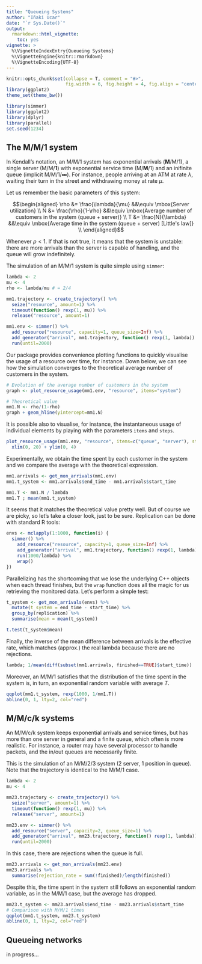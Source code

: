 ```yaml
---
title: "Queueing Systems"
author: "Iñaki Ucar"
date: "`r Sys.Date()`"
output: 
  rmarkdown::html_vignette:
    toc: yes
vignette: >
  %\VignetteIndexEntry{Queueing Systems}
  %\VignetteEngine{knitr::rmarkdown}
  %\VignetteEncoding{UTF-8}
---
```


```r
knitr::opts_chunk$set(collapse = T, comment = "#>", 
                      fig.width = 6, fig.height = 4, fig.align = "center")
library(ggplot2)
theme_set(theme_bw())
```

```r
library(simmer)
library(ggplot2)
library(dplyr)
library(parallel)
set.seed(1234)
```

## The M/M/1 system

In Kendall's notation, an M/M/1 system has exponential arrivals (__M__/M/1), a single server (M/M/__1__) with exponential service time (M/__M__/1) and an inifinite queue (implicit M/M/1/__$\infty$__). For instance, people arriving at an ATM at rate $\lambda$, waiting their turn in the street and withdrawing money at rate $\mu$.

Let us remember the basic parameters of this system:

$$\begin{aligned}
\rho &= \frac{\lambda}{\mu} &&\equiv \mbox{Server utilization} \\
N &= \frac{\rho}{1-\rho} &&\equiv \mbox{Average number of customers in the system (queue + server)} \\
T &= \frac{N}{\lambda} &&\equiv \mbox{Average time in the system (queue + server) [Little's law]} \\
\end{aligned}$$

Whenever $\rho < 1$. If that is not true, it means that the system is unstable: there are more arrivals than the server is capable of handling, and the queue will grow indefinitely.

The simulation of an M/M/1 system is quite simple using `simmer`:

```r
lambda <- 2
mu <- 4
rho <- lambda/mu # = 2/4

mm1.trajectory <- create_trajectory() %>%
  seize("resource", amount=1) %>%
  timeout(function() rexp(1, mu)) %>%
  release("resource", amount=1)

mm1.env <- simmer() %>%
  add_resource("resource", capacity=1, queue_size=Inf) %>%
  add_generator("arrival", mm1.trajectory, function() rexp(1, lambda)) %>% 
  run(until=2000)
```

Our package provides convenience plotting functions to quickly visualise the usage of a resource over time, for instance. Down below, we can see how the simulation converges to the theoretical average number of customers in the system.

```r
# Evolution of the average number of customers in the system
graph <- plot_resource_usage(mm1.env, "resource", items="system")

# Theoretical value
mm1.N <- rho/(1-rho)
graph + geom_hline(yintercept=mm1.N)
```

It is possible also to visualise, for instance, the instantaneous usage of individual elements by playing with the parameters `items` and `steps`.

```r
plot_resource_usage(mm1.env, "resource", items=c("queue", "server"), steps=TRUE) +
  xlim(0, 20) + ylim(0, 4)
```

Experimentally, we obtain the time spent by each customer in the system and we compare the average with the theoretical expression.

```r
mm1.arrivals <- get_mon_arrivals(mm1.env)
mm1.t_system <- mm1.arrivals$end_time - mm1.arrivals$start_time

mm1.T <- mm1.N / lambda
mm1.T ; mean(mm1.t_system)
```

It seems that it matches the theoretical value pretty well. But of course we are picky, so let's take a closer look, just to be sure. Replication can be done with standard R tools:

```r
envs <- mclapply(1:1000, function(i) {
  simmer() %>%
    add_resource("resource", capacity=1, queue_size=Inf) %>%
    add_generator("arrival", mm1.trajectory, function() rexp(1, lambda)) %>%
    run(1000/lambda) %>%
    wrap()
})
```

Parallelizing has the shortcoming that we lose the underlying C++ objects when each thread finishes, but the `wrap` function does all the magic for us retrieving the monitored data. Let's perform a simple test:

```r
t_system <- get_mon_arrivals(envs) %>%
  mutate(t_system = end_time - start_time) %>%
  group_by(replication) %>%
  summarise(mean = mean(t_system))

t.test(t_system$mean)
```

Finally, the inverse of the mean difference between arrivals is the effective rate, which matches (approx.) the real lambda because there are no rejections.

```r
lambda; 1/mean(diff(subset(mm1.arrivals, finished==TRUE)$start_time))
```

Moreover, an M/M/1 satisfies that the distribution of the time spent in the system is, in turn, an exponential random variable with average $T$.

```r
qqplot(mm1.t_system, rexp(1000, 1/mm1.T))
abline(0, 1, lty=2, col="red")
```

## M/M/c/k systems

An M/M/c/k system keeps exponential arrivals and service times, but has more than one server in general and a finite queue, which often is more realistic. For instance, a router may have several processor to handle packets, and the in/out queues are necessarily finite.

This is the simulation of an M/M/2/3 system (2 server, 1 position in queue). Note that the trajectory is identical to the M/M/1 case.

```r
lambda <- 2
mu <- 4

mm23.trajectory <- create_trajectory() %>%
  seize("server", amount=1) %>%
  timeout(function() rexp(1, mu)) %>%
  release("server", amount=1)

mm23.env <- simmer() %>%
  add_resource("server", capacity=2, queue_size=1) %>%
  add_generator("arrival", mm23.trajectory, function() rexp(1, lambda)) %>%
  run(until=2000)
```

In this case, there are rejections when the queue is full.

```r
mm23.arrivals <- get_mon_arrivals(mm23.env)
mm23.arrivals %>%
  summarise(rejection_rate = sum(!finished)/length(finished))
```

Despite this, the time spent in the system still follows an exponential random variable, as in the M/M/1 case, but the average has dropped.

```r
mm23.t_system <- mm23.arrivals$end_time - mm23.arrivals$start_time
# Comparison with M/M/1 times
qqplot(mm1.t_system, mm23.t_system)
abline(0, 1, lty=2, col="red")
```

## Queueing networks

in progress...
